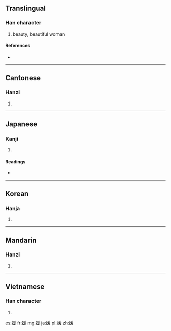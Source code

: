 ==Translingual==

===Han character===
{{Han char|rn=38|rad=女|as=09|sn=12|four=4244<sub>7</sub>|canj=女月一水 (VBME)|ids=⿰[[女]][[爰]]}}

# beauty, beautiful woman

====References====
* {{Han ref|kx=0267.110|dkj=06516|dj=0534.130|hdz=21067.120|uh=5A9B|ud=23195|bh=B444|bd=46148}}

----

==Cantonese==

===Hanzi===
{{yue-hanzi|jyut=|y=yun4, yun6}}

# {{defn|lang=yue|sort=女09}}

----

==Japanese==

===Kanji===
{{ja-kanji|grade=c|rs=凵03}}

# {{defn|lang=ja|sort=女09}}

====Readings====
* {{ja-readings|goon=[[えん]] (en) < [[ゑん]], [[おん]] (on) < [[をん]]|kanon=[[えん]] (en) < [[ゑん]]|kun=[[ひめ]] (hime)}}

----

==Korean==

===Hanja===
{{ko-hanja|hangeul=원|rv=won|mr=wŏn}}

# {{defn|lang=ko|sort=女09}}

----

==Mandarin==

===Hanzi===
{{cmn-hanzi|pin=[[yuàn]] ([[yuan4]])|wg=yüan<sup>4</sup>}}

# {{defn|lang=cmn|sort=女09}}

----

==Vietnamese==

===Han character===
{{vi-hantu|[[viện]]|rs=女09}}

# {{defn|lang=vi|sort=女09}}

[[es:媛]]
[[fr:媛]]
[[mg:媛]]
[[ja:媛]]
[[pl:媛]]
[[zh:媛]]